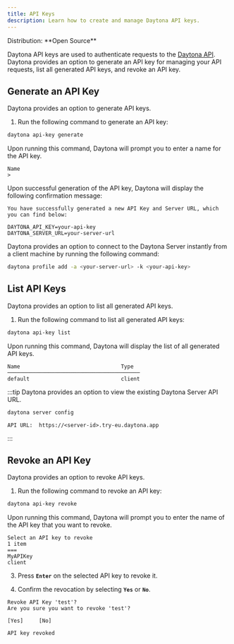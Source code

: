 ```yaml
---
title: API Keys
description: Learn how to create and manage Daytona API keys.
---
```



<Label>
  Distribution: **Open Source**
</Label>

Daytona API keys are used to authenticate requests to the [Daytona API](/docs/tools/api). Daytona provides an option to generate an API key for managing your API requests, list all generated API keys, and revoke an API key.

## Generate an API Key

Daytona provides an option to generate API keys.

1. Run the following command to generate an API key:

```bash
daytona api-key generate
```

Upon running this command, Daytona will prompt you to enter a name for the API key.

```text
Name
>
```

Upon successful generation of the API key, Daytona will display the following confirmation message:

```text
You have successfully generated a new API Key and Server URL, which you can find below:

DAYTONA_API_KEY=your-api-key
DAYTONA_SERVER_URL=your-server-url
```

Daytona provides an option to connect to the Daytona Server instantly from a client machine by running the following command:

```bash
daytona profile add -a <your-server-url> -k <your-api-key>
```

## List API Keys

Daytona provides an option to list all generated API keys.

1. Run the following command to list all generated API keys:

```bash
daytona api-key list
```

Upon running this command, Daytona will display the list of all generated API keys.

```text
Name                                Type
──────────────────────────────────────────
default                             client
```

:::tip
Daytona provides an option to view the existing Daytona Server API URL.

```bash
daytona server config
```

```text
API URL:  https://<server-id>.try-eu.daytona.app
```

:::

## Revoke an API Key

Daytona provides an option to revoke API keys.

1. Run the following command to revoke an API key:

```bash
daytona api-key revoke
```

Upon running this command, Daytona will prompt you to enter the name of the API key that you want to revoke.

```text
Select an API key to revoke
1 item
===
MyAPIKey
client
```

3. Press **`Enter`** on the selected API key to revoke it.

4. Confirm the revocation by selecting **`Yes`** or **`No`**.

```text
Revoke API Key 'test'?
Are you sure you want to revoke 'test'?

[Yes]     [No]
```

```text
API key revoked
```
